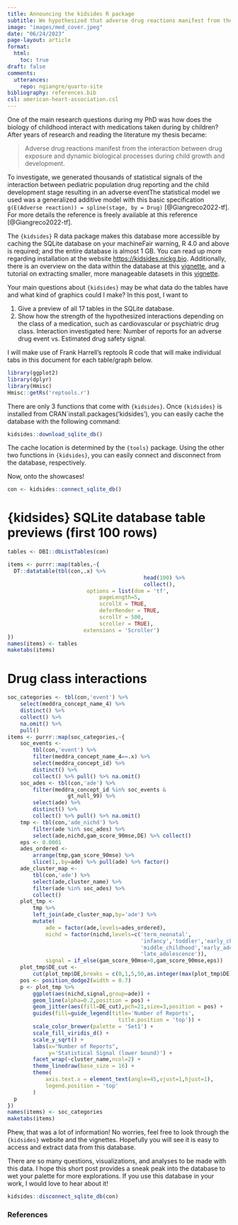 ```yaml
---
title: Announcing the kidsides R package
subtitle: We hypothesized that adverse drug reactions manifest from the interaction between drug exposure and dynamic biological processes during child growth and development. The {kidsides} R data package contains half a million drug safety hypotheses. 
image: "images/med_cover.jpeg"
date: "06/24/2023"
page-layout: article
format:
  html:
    toc: true
draft: false
comments:
  utterances:
    repo: ngiangre/quarto-site
bibliography: references.bib
csl: american-heart-association.csl
---
```


One of the main research questions during my PhD was how does the biology of childhood interact with medications taken during by children? After years of research and reading the literature my thesis became:

> Adverse drug reactions manifest from the interaction between drug exposure and dynamic biological processes during child growth and development.

To investigate, we generated thousands of statistical signals of the interaction between pediatric population drug reporting and the child development stage resulting in an adverse event[The statistical model we used was a generalized additive model with this basic specification `g(E(Adverse reaction)) = spline(stage, by = Drug)`]{.aside} [@Giangreco2022-tf]. For more details the reference is freely available at this reference [@Giangreco2022-tf]. 

The `{kidsides}` R data package makes this database more accessible by caching the SQLite database on your machine[Fair warning, R 4.0 and above is required; and the entire database is almost 1 GB]{.aside}. You can read up more regarding installation at the website [https://kidsides.nickg.bio](https://kidsides.nickg.bio). Additionally, there is an overview on the data within the database at this [vignette](https://kidsides.nickg.bio/articles/overview), and a tutorial on extracting smaller, more manageable datasets in this [vignette](https://kidsides.nickg.bio/articles/extracting_datasets.html). 

Your main questions about `{kidsides}` may be what data do the tables have and what kind of graphics could I make? In this post, I want to 

1. Give a preview of all 17 tables in the SQLite database. 
2. Show how the strength of the hypothesized interactions depending on the class of a medication, such as cardiovascular or psychiatric drug class. Interaction investigated here: Number of reports for an adverse drug event vs. Estimated drug safety signal. 

I will make use of Frank Harrell's reptools R code that will make individual tabs in this document for each table/graph below.

```r
library(ggplot2)
library(dplyr)
library(Hmisc)
Hmisc::getRs('reptools.r')
```

There are only 3 functions that come with `{kidsides}`. Once `{kidsides}` is installed from CRAN[`install.packages('kidsides')]{.aside}, you can easily cache the database with the following command:

```r
kidsides::download_sqlite_db()
```

The cache location is determined by the `{tools}` package. Using the other two functions in `{kidsides}`, you can easily connect and disconnect from the database, respectively. 

Now, onto the showcases!

```r
con <- kidsides::connect_sqlite_db()
```

::: grid
::: {.panel-tabset}

# {kidsides} SQLite database table previews (first 100 rows)

```r
tables <- DBI::dbListTables(con)

items <- purrr::map(tables,~{
  DT::datatable(tbl(con,.x) %>% 
                                           head(100) %>% 
                                           collect(),
                         options = list(dom = 'tf',
                             pageLength=5,
                             scrollX = TRUE,
                             deferRender = TRUE,
                             scrollY = 500,
                             scroller = TRUE),
                        extensions = 'Scroller')
})
names(items) <- tables
maketabs(items)
```

# Drug class interactions

```r
soc_categories <- tbl(con,'event') %>% 
    select(meddra_concept_name_4) %>% 
    distinct() %>% 
    collect() %>% 
    na.omit() %>% 
    pull()
items <- purrr::map(soc_categories,~{
    soc_events <- 
        tbl(con,'event') %>% 
        filter(meddra_concept_name_4==.x) %>% 
        select(meddra_concept_id) %>% 
        distinct() %>% 
        collect() %>% pull() %>% na.omit()
    soc_ades <- tbl(con,'ade') %>% 
        filter(meddra_concept_id %in% soc_events & 
                   gt_null_99) %>% 
        select(ade) %>% 
        distinct() %>% 
        collect() %>% pull() %>% na.omit()
    tmp <- tbl(con,'ade_nichd') %>% 
        filter(ade %in% soc_ades) %>% 
        select(ade,nichd,gam_score_90mse,DE) %>% collect()
    eps <- 0.0001
    ades_ordered <- 
        arrange(tmp,gam_score_90mse) %>% 
        slice(1,.by=ade) %>% pull(ade) %>% factor()
    ade_cluster_map <- 
        tbl(con,'ade') %>% 
        select(ade,cluster_name) %>% 
        filter(ade %in% soc_ades) %>% 
        collect()
    plot_tmp <- 
        tmp %>% 
        left_join(ade_cluster_map,by='ade') %>% 
        mutate(
            ade = factor(ade,levels=ades_ordered),
            nichd = factor(nichd,levels=c('term_neonatal',
                                          'infancy','toddler','early_childhood',
                                          'middle_childhood','early_adolescence',
                                          'late_adolescence')),
            signal = if_else(gam_score_90mse>0,gam_score_90mse,eps))
    plot_tmp$DE_cut <- 
        cut(plot_tmp$DE,breaks = c(0,1,5,50,as.integer(max(plot_tmp$DE))),include.lowest = T)
    pos <- position_dodge2(width = 0.7)
    p <- plot_tmp %>% 
        ggplot(aes(nichd,signal,group=ade)) +
        geom_line(alpha=0.2,position = pos) + 
        geom_jitter(aes(fill=DE_cut),pch=21,size=3,position = pos) +
        guides(fill=guide_legend(title='Number of Reports',
                                   title.position = 'top')) +
        scale_color_brewer(palette = 'Set1') +
        scale_fill_viridis_d() +
        scale_y_sqrt() +
        labs(x="Number of Reports",
             y='Statistical Signal (lower bound)') +
        facet_wrap(~cluster_name,ncol=2) +
        theme_linedraw(base_size = 16) +
        theme(
            axis.text.x = element_text(angle=45,vjust=1,hjust=1),
            legend.position = 'top'
        )
  p
})
names(items) <- soc_categories
maketabs(items)
```

:::
:::

Phew, that was a lot of information! No worries, feel free to look through the `{kidsides}` website and the vignettes. Hopefully you will see it is easy to access and extract data from this database. 

There are so many questions, visualizations, and analyses to be made with this data. I hope this short post provides a sneak peak into the database to wet your palette for more explorations. If you use this database in your work, I would love to hear about it!

```r
kidsides::disconnect_sqlite_db(con)
```

### References

::: {#refs}
:::
